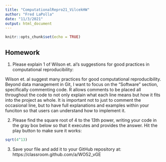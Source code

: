 ```yaml
---
title: "ComputationalRepro21_VilcekHW"
author: "Fred LaPolla"
date: "11/3/2021"
output: html_document
---
```


```r
knitr::opts_chunk$set(echo = TRUE)
```

## Homework

1) Please explain 1 of Wilson et. al's suggestions for good practices in computational reproducibility:


Wilson et. al suggest many practices for good computational reproducibility. 
Beyond data management in Git, I want to focus on the "Software" section, specifically commenting code. 
R allows comments to be placed all throughout the code to not only explain what each line means but how it fits into the project as whole. 
It is important not to just to comment the occasional line, but to have full explanations and examples within your funciton so that users can understand how to implement it. 

2) Please find the square root of 4 to the 13th power, writing your code in the gray box below so that it executes and provides the answer. Hit the play button to make sure it works:

```r
sqrt(4^13)
```

3) Save your file and add it to your GitHub repository at: https://classroom.github.com/a/WO52_vGE
